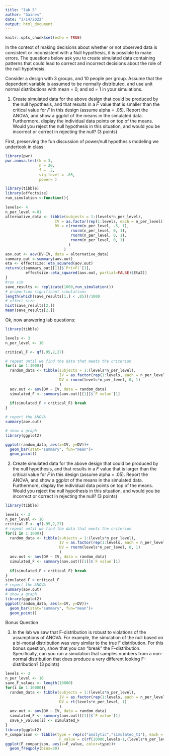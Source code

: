```yaml
---
title: "lab 5"
author: "Gaines"
date: "3/14/2022"
output: html_document
---
```


```r
knitr::opts_chunk$set(echo = TRUE)
```
In the context of making decisions about whether or not observed data is consistent or inconsistent with a Null hypothesis, it is possible to make errors. The questions below ask you to create simulated data containing patterns that could lead to correct and incorrect decisions about the role of the null hypothesis.

Consider a design with 3 groups, and 10 people per group. Assume that the dependent variable is assumed to be normally distributed, and use unit normal distributions with mean = 0, and sd = 1 in your simulations.

1. Create simulated data for the above design that could be produced by the null hypothesis, and that results in a 𝐹 value that is smaller than the critical value for 𝐹 in this design (assume alpha = .05). Report the ANOVA, and show a ggplot of the means in the simulated data. Furthermore, display the individual data points on top of the means. Would you reject the null hypothesis in this situation, and would you be incorrect or correct in rejecting the null? (3 points)

First, preserving the fun discussion of power/null hypothesis modeling we undertook in class:

```r
library(pwr)
pwr.anova.test(k = 3,
               n = 20,
               f = .2,
               sig.level = .05,
               power= )
```
```r
library(tibble)
library(effectsize)
run_simulation <-function(){
              
levels<- 4
n_per_level <-81
alternative_data <- tibble(subjects = 1:(levels*n_per_level),
                      IV = as.factor(rep(1:levels, each = n_per_level)),
                      DV = c(rnorm(n_per_level, .5, 1),
                             rnorm(n_per_level, 0, 1),
                             rnorm(n_per_level, 0, 1),
                             rnorm(n_per_level, 0, 1)
                            )
                          )
aov.out <- aov(DV~IV, data = alternative_data)
summary_out <-summary(aov.out)
eta <- effectsize::eta_squared(aov.out)
return(c(summary_out[[1]]$`Pr(>F)`[1],
         effectsize::eta_squared(aov.out, partial=FALSE)$Eta2))
}
#run sim
save_results <- replicate(1000,run_simulation())
# proportion significant simulations
length(which(save_results[1,] < .05))/1000
# effect_size
hist(save_results[2,])
mean(save_results[2,])
```


Ok, now answering lab questions:
```r
library(tibble)

levels <- 3
n_per_level <- 10

critical_F <- qf(.95,2,27)

# repeat until we find the data that meets the criterion
for(i in 1:1000){
  random_data <- tibble(subjects = 1:(levels*n_per_level),
                        IV = as.factor(rep(1:levels, each = n_per_level)),
                        DV = rnorm(levels*n_per_level, 0, 1)
                        )
  aov.out <- aov(DV ~ IV, data = random_data)
  simulated_F <- summary(aov.out)[[1]]$`F value`[1]
  
  if(simulated_F < critical_F) break
}

# report the ANOVA
summary(aov.out)

# show a graph
library(ggplot2)

ggplot(random_data, aes(x=IV, y=DV))+
  geom_bar(stat="summary", fun="mean")+
  geom_point()


```

2. Create simulated data for the above design that could be produced by the null hypothesis, and that results in a 𝐹 value that is larger than the critical value for 𝐹 in this design (assume alpha = .05). Report the ANOVA, and show a ggplot of the means in the simulated data. Furthermore, display the individual data points on top of the means. Would you reject the null hypothesis in this situation, and would you be incorrect or correct in rejecting the null? (3 points)


```r
library(tibble)

levels <- 3
n_per_level <- 10
critical_F <- qf(.95,2,27)
# repeat until we find the data that meets the criterion
for(i in 1:1000){
  random_data <- tibble(subjects = 1:(levels*n_per_level),
                        IV = as.factor(rep(1:levels, each = n_per_level)),
                        DV = rnorm(levels*n_per_level, 0, 1)
                        )
  aov.out <- aov(DV ~ IV, data = random_data)
  simulated_F <- summary(aov.out)[[1]]$`F value`[1]
  
  if(simulated_F > critical_F) break
}
simulated_F > critical_F
# report the ANOVA
summary(aov.out)
# show a graph
library(ggplot2)
ggplot(random_data, aes(x=IV, y=DV))+
  geom_bar(stat="summary", fun="mean")+
  geom_point()
```

Bonus Question

3. In the lab we saw that F-distribution is robust to violations of the assumptions of ANOVA. For example, the simulation of the null based on a bi-modal distribution was very similar to the true F distribution. For this bonus question, show that you can “break” the F-distribution. Specifically, can you run a simulation that samples numbers from a non-normal distribution that does produce a very different looking F-distribution? (3 points)
```r
levels <- 3
n_per_level <- 10
save_F_values <- length(10000)
for(i in 1:10000){
  random_data <- tibble(subjects = 1:(levels*n_per_level),
                        IV = as.factor(rep(1:levels, each = n_per_level)),
                        DV = rt(levels*n_per_level, 1)
                        )
  aov.out <- aov(DV ~ IV, data = random_data)
  simulated_F <- summary(aov.out)[[1]]$`F value`[1]
  save_F_values[i] <- simulated_F
}
library(ggplot2)
F_comparison <- tibble(type = rep(c("analytic","simulated_t1"), each = 10000),
                        F_value = c(rf(10000,levels-1,(levels*n_per_level)-levels),save_F_values))
ggplot(F_comparison, aes(x=F_value, color=type))+
  geom_freqpoly(bins=30)
```
